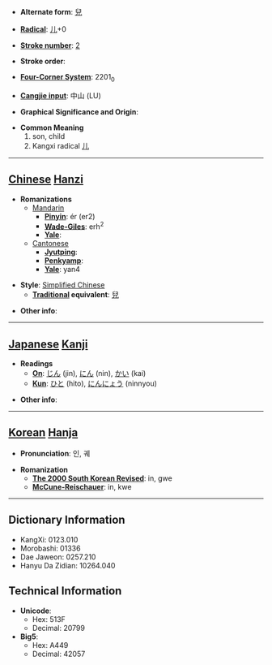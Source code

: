 * '''Alternate form''': [[兒]]

* '''[[Wiktionary:Chinese radical index| Radical]]''': [[Wiktionary:Chinese radical index 儿|儿]]+0

* '''[[Wiktionary:Chinese total strokes index|Stroke number]]''': [[Wiktionary:Chinese total strokes index 2|2]]

* '''Stroke order''': 

* '''[[Wiktionary:Chinese four corner index|Four-Corner System]]''': 2201<sub>0</sub>

* '''[[Wiktionary:Chinese Cangjie index|Cangjie input]]''': 中山 (LU)

* '''Graphical Significance and Origin''': 

* '''Common Meaning'''
*# son, child
*# Kangxi radical [[Wiktionary:Chinese radical index 儿|儿]]


----

== [[Chinese]] [[Hanzi]] ==

* '''Romanizations'''
** [[Mandarin]]
*** '''[[Pinyin]]''': ér (er2)
*** '''[[Wade-Giles]]''': erh<sup>2</sup>
*** '''[[Yale]]''': 
**[[Cantonese]]
***'''[[Jyutping]]''':
***'''[[Penkyamp]]''': 
***'''[[Yale]]''': yan4

* '''Style''': [[Simplified Chinese]] 
** '''[[Traditional Chinese|Traditional]] equivalent''': [[兒]]

* '''Other info''': 

----

== [[Japanese]] [[Kanji]] ==

* '''Readings'''
** '''[[On]]''': [[じん]] (jin), [[にん]] (nin), [[かい]] (kai)
** '''[[Kun]]''': [[ひと]] (hito), [[にんにょう]] (ninnyou)

* '''Other info''':  

----

== [[Korean]] [[Hanja]] ==

* '''Pronunciation''': 인, 궤

* '''Romanization'''
** '''[[The 2000 South Korean Revised Romanization|The 2000 South Korean Revised]]''': in, gwe
** '''[[McCune-Reischauer]]''': in, kwe

----

== Dictionary Information ==

* KangXi: 0123.010
* Morobashi: 01336
* Dae Jaweon: 0257.210
* Hanyu Da Zidian: 10264.040

== Technical Information ==

* '''Unicode''':
** Hex: 513F
** Decimal: 20799
* '''Big5''':
** Hex: A449
** Decimal: 42057
